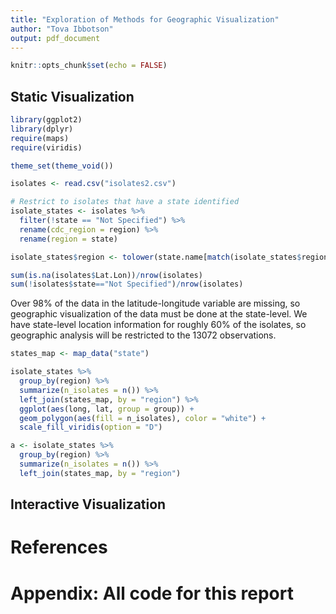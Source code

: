 ```yaml
---
title: "Exploration of Methods for Geographic Visualization"
author: "Tova Ibbotson"
output: pdf_document
---
```


```r
knitr::opts_chunk$set(echo = FALSE)
```

## Static Visualization
```r
library(ggplot2)
library(dplyr)
require(maps)
require(viridis)

theme_set(theme_void())

```

```r
isolates <- read.csv("isolates2.csv")

# Restrict to isolates that have a state identified
isolate_states <- isolates %>% 
  filter(!state == "Not Specified") %>% 
  rename(cdc_region = region) %>% 
  rename(region = state)

isolate_states$region <- tolower(state.name[match(isolate_states$region,state.abb)])

```

```r
sum(is.na(isolates$Lat.Lon))/nrow(isolates)
sum(!isolates$state=="Not Specified")/nrow(isolates)

```

Over 98% of the data in the latitude-longitude variable are missing, so geographic visualization of the data must be done at the state-level. We have state-level location information for roughly 60% of the isolates, so geographic analysis will be restricted to the 13072 observations.


```r
states_map <- map_data("state")

isolate_states %>% 
  group_by(region) %>% 
  summarize(n_isolates = n()) %>%
  left_join(states_map, by = "region") %>%
  ggplot(aes(long, lat, group = group)) +
  geom_polygon(aes(fill = n_isolates), color = "white") +
  scale_fill_viridis(option = "D")

a <- isolate_states %>% 
  group_by(region) %>% 
  summarize(n_isolates = n()) %>%
  left_join(states_map, by = "region") 


```


## Interactive Visualization






\newpage
# References


# Appendix: All code for this report

```r

```
